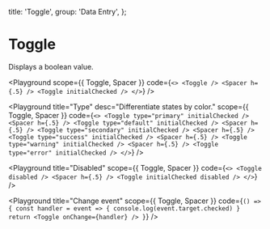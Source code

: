 
  title: 'Toggle',
  group: 'Data Entry',
};

# Toggle

Displays a boolean value.

<Playground
  scope={{ Toggle, Spacer }}
  code={`
<>
  <Toggle />
  <Spacer h={.5} />
  <Toggle initialChecked />
</>
`}
/>

<Playground
  title="Type"
  desc="Differentiate states by color."
  scope={{ Toggle, Spacer }}
  code={`
<>
  <Toggle type="primary" initialChecked />
  <Spacer h={.5} />
  <Toggle type="default" initialChecked />
  <Spacer h={.5} />
  <Toggle type="secondary" initialChecked />
  <Spacer h={.5} />
  <Toggle type="success" initialChecked />
  <Spacer h={.5} />
  <Toggle type="warning" initialChecked />
  <Spacer h={.5} />
  <Toggle type="error" initialChecked />
</>
`}
/>

<Playground
  title="Disabled"
  scope={{ Toggle, Spacer }}
  code={`
<>
  <Toggle disabled />
  <Spacer h={.5} />
  <Toggle initialChecked disabled />
</>
`}
/>

<Playground
  title="Change event"
  scope={{ Toggle, Spacer }}
  code={`
() => {
  const handler = event => {
    console.log(event.target.checked)
  }
  return <Toggle onChange={handler} />
}
`}
/>

<Attributes component="Toggle" edit="/app/components/toggle.mdx"></Attributes>
